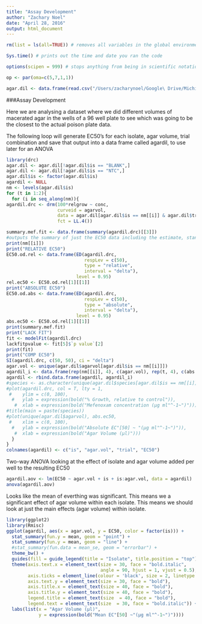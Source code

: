 ```yaml
---
title: "Assay Development"
author: "Zachary Noel"
date: "April 28, 2016"
output: html_document
---
```


```r
rm(list = ls(all=TRUE)) # removes all variables in the global environment so you start fresh

Sys.time() # prints out the time and date you ran the code

options(scipen = 999) # stops anything from being in scientific notation

op <- par(oma=c(5,7,1,1))
```


```r
agar.dil <- data.frame(read.csv("/Users/zacharynoel/Google\ Drive/Michigan\ State/FungicideTesting/AssayDevelopment/agardilutions.csv", na.strings = "na"))
```

###Assay Development

Here we are analysing a dataset where we did different volumes of macerated agar in the wells of a 96 well plate to see which was going to be the closest to the actual poison plate data. 

The following loop will generate EC50's for each isolate, agar volume, trial combination and save that output into a data frame called agardil, to use later for an ANOVA
```r
library(drc)
agar.dil <- agar.dil[!agar.dil$is == "BLANK",]
agar.dil <- agar.dil[!agar.dil$is == "NTC",]
agar.dil$is <- factor(agar.dil$is)
agardil <- NULL
nm <- levels(agar.dil$is)
for (t in 1:2){
  for (i in seq_along(nm)){
agardil.drc <- drm(100*relgrow ~ conc, 
                   curveid = agarvol, 
                   data = agar.dil[agar.dil$is == nm[[i]] & agar.dil$trial == t,], 
                   fct = LL.4())

summary.mef.fit <- data.frame(summary(agardil.drc)[[3]])
#outputs the summary of just the EC50 data including the estimate, standard error, upper and lower bounds of the 95% confidence intervals around the EC50
print(nm[[i]])
print("RELATIVE EC50")
EC50.od.rel <- data.frame(ED(agardil.drc, 
                             respLev = c(50), 
                             type = "relative",
                             interval = "delta"),
                          level = 0.95)
rel.ec50 <- EC50.od.rel[1][[1]]
print("ABSOLUTE EC50")
EC50.od.abs <- data.frame(ED(agardil.drc, 
                             respLev = c(50), 
                             type = "absolute",
                             interval = "delta"),
                          level = 0.95)
abs.ec50 <- EC50.od.rel[1][[1]]
print(summary.mef.fit)
print("LACK FIT")
fit <- modelFit(agardil.drc)
lackfitpvalue <- fit[5]$`p value`[2]
print(fit)
print("COMP EC50")
SI(agardil.drc, c(50, 50), ci = "delta")
agar.vol <- unique(agar.dil$agarvol[agar.dil$is == nm[[i]]])
agardil_i <- data.frame(rep(nm[[i]], 4), c(agar.vol), rep(t, 4), c(abs.ec50))
agardil <- rbind.data.frame(agardil, agardil_i)
#species <- as.character(unique(agar.dil$species[agar.dil$is == nm[[i]]]))
#plot(agardil.drc, col = T, lty = 1, 
 #    ylim = c(0, 100), 
  #   ylab = expression(bold("% Growth, relative to control")), 
   #  xlab = expression(bold("Mefenoxam concentration (μg ml"^-1~")")))
#title(main = paste(species))
#plot(unique(agar.dil$agarvol), abs.ec50, 
 #    xlim = c(0, 100),
  #   ylab = expression(bold("Absolute EC"[50] ~ "(μg ml"^-1~")")),
   #  xlab = expression(bold("Agar Volume (μl)")))
  }
}
colnames(agardil) <- c("is", "agar.vol", "trial", "EC50")
```

Two-way ANOVA looking at the effect of isolate and agar volume added per well to the resulting EC50
```r
agardil.aov <- lm(EC50 ~ agar.vol + is + is:agar.vol, data = agardil)
anova(agardil.aov)
```

Looks like the mean of everthing was significant. This means we a significant effect of agar volume within each isolate. This means we should look at just the main effects (agar volume) within isolate. 

```r
library(ggplot2)
library(Rmisc)
ggplot(agardil, aes(x = agar.vol, y = EC50, color = factor(is))) +
  stat_summary(fun.y = mean, geom = "point") + 
  stat_summary(fun.y = mean, geom = "line") +
  #stat_summary(fun.data = mean_se, geom = "errorbar") +
  theme_bw() +
  guides(fill = guide_legend(title = "Isolate", title.position = "top")) +
  theme(axis.text.x = element_text(size = 30, face = "bold.italic", 
                                   angle = 90, hjust = 1, vjust = 0.5),
        axis.ticks = element_line(colour = 'black', size = 2, linetype = 'dashed'),
        axis.text.y = element_text(size = 30, face = "bold"),
        axis.title.x = element_text(size = 40, face = "bold"),
        axis.title.y = element_text(size = 40, face = "bold"),
        legend.title = element_text(size  = 40, face = "bold"),
        legend.text = element_text(size  = 30, face = "bold.italic")) +
  labs(list(x = "Agar Volume (μl)",  
            y = expression(bold("Mean EC"[50] ~"(μg ml"^-1~")"))))
```


